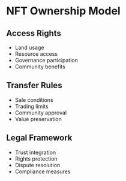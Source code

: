 # NFT Ownership Model

## Access Rights

- Land usage
- Resource access
- Governance participation
- Community benefits

## Transfer Rules

- Sale conditions
- Trading limits
- Community approval
- Value preservation

## Legal Framework

- Trust integration
- Rights protection
- Dispute resolution
- Compliance measures
